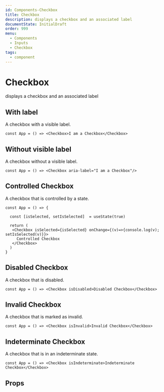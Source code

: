 ```yaml
---
id: Components-Checkbox
title: Checkbox
description: displays a checkbox and an associated label
documentState: InitialDraft
order: 999
menu:
  - Components
  - Inputs
  - Checkbox
tags:
  - component
---
```


# Checkbox

displays a checkbox and an associated label

## With label

A checkbox with a visible label.

```jsx-live
const App = () => <Checkbox>I am a Checkbox</Checkbox>
```

## Without visible label

A checkbox without a visible label.

```jsx-live
const App = () => <Checkbox aria-label="I am a Checkbox"/>
```

## Controlled Checkbox

A checkbox that is controlled by a state.

```jsx-live
const App = () => {

  const [isSelected, setIsSelected]  = useState(true)

  return (
   <Checkbox isSelected={isSelected} onChange={(v)=>{console.log(v); setIsSelected(v)}}>
     Controlled Checkbox
   </Checkbox>
  )
}
```

## Disabled Checkbox

A checkbox that is disabled.

```jsx-live
const App = () => <Checkbox isDisabled>Disabled Checkbox</Checkbox>
```

## Invalid Checkbox

A checkbox that is marked as invalid.

```jsx-live
const App = () => <Checkbox isInvalid>Invalid Checkbox</Checkbox>
```

## Indeterminate Checkbox

A checkbox that is in an indeterminate state.

```jsx-live
const App = () => <Checkbox isIndeterminate>Indeterminate Checkbox</Checkbox>
```

## Props

<PropTable id="Checkbox" />
